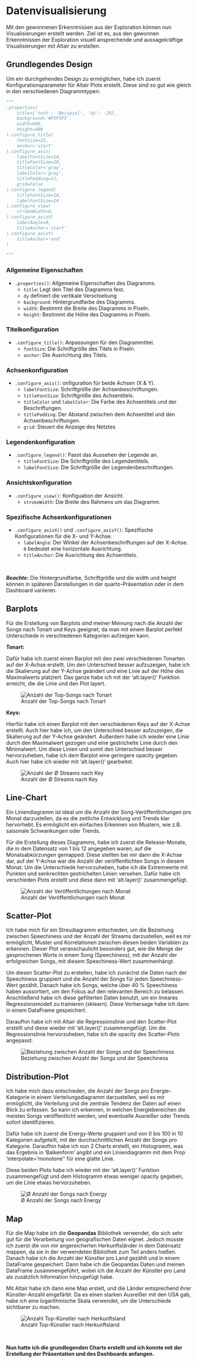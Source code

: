 # Datenvisualisierung

Mit den gewonnenen Erkenntnissen aus der Exploration können nun Visualisierungen erstellt werden. Ziel ist es, aus den gewonnen Erkenntnissen der Exploration visuell ansprechende und aussagekräftige Visualisierungen mit Altair zu erstellen.

## Grundlegendes Design

Um ein durchgehendes Design zu ermöglichen, habe ich zuerst Konfigurationsparameter für Altair Plots erstellt. Diese sind so gut wie gleich in den verschiedenen Diagrammtypen:
```python

"""
.properties(
    title={'text': 'Beispiel', 'dy': -20},
    background='#F5F5F5',
    width=600,
    height=400
).configure_title(
    fontSize=25,
    anchor='start'
).configure_axis(
    labelFontSize=14,
    titleFontSize=20,
    titleColor='gray',
    labelColor='gray',
    titlePadding=12,
    grid=False
).configure_legend(
    titleFontSize=16,
    labelFontSize=14
).configure_view(
    strokeWidth=0,
).configure_axisX(
    labelAngle=0,
    titleAnchor='start'
).configure_axisY(
    titleAnchor='end'
)

"""
```

### Allgemeine Eigenschaften

- `.properties()`: Allgemeine Eigenschaften des Diagramms.
  - `title`: Legt den Titel des Diagramms fest. 
  - `dy`  definiert die vertikale Verschiebung 
  - `background`: Hintergrundfarbe des Diagramms.
  - `width`: Bestimmt die Breite des Diagramms in Pixeln. 
  - `height`: Bestimmt die Höhe des Diagramms in Pixeln.

### Titelkonfiguration

- `.configure_title()`: Anpassungen für den Diagrammtitel.
  - `fontSize`: Die Schriftgröße des Titels in Pixeln.
  - `anchor`: Die Ausrichtung des Titels.



### Achsenkonfiguration

- `.configure_axis()`: onfiguration für beide Achsen (X & Y).
  - `labelFontSize`: Schriftgröße der Achsenbeschriftungen.
  - `titleFontSize`: Schriftgröße des Achsentitels.
  - `titleColor` und `labelColor`: Die Farbe des Achsentitels und der Beschriftungen.
  - `titlePadding`: Der Abstand zwischen dem Achsentitel und den Achsenbeschriftungen. 
  - `grid`: Steuert die Anzeige des Netztes

### Legendenkonfiguration

- `.configure_legend()`: Passt das Aussehen der Legende an.
  - `titleFontSize`: Die Schriftgröße des Legendentitels. 
  - `labelFontSize`: Die Schriftgröße der Legendenbeschriftungen.

### Ansichtskonfiguration

- `.configure_view()`: Konfiguation der Ansicht.
  - `strokeWidth`: Die Breite des Rahmens um das Diagramm.

### Spezifische Achsenkonfigurationen

- `.configure_axisX()` und `.configure_axisY()`: Spezifische Konfigurationen für die X- und Y-Achse.
  - `labelAngle`: Der Winkel der Achsenbeschriftungen auf der X-Achse. `0`  bedeutet eine horizontale Ausrichtung.
  - `titleAnchor`: Die Ausrichtung des Achsentitels.

<br/>

  ***Beachte:*** Die Hintergrundfarbe, Schriftgröße und die width und height können in späteren Darstellungen in der quarto-Präsentation oder in dem Dashboard variieren.


## Barplots

Für die Erstellung von Barplots sind meiner Meinung nach die Anzahl der Songs nach Tonart und Keys geeignet, da man mit einem Barplot perfekt Unterschiede in verschiedenen Kategorien aufzeigen kann.

**Tonart:**

Dafür habe ich zuerst einen Barplot mit den zwei verschiedenen Tonarten auf der X-Achse erstellt. Um den Unterschied besser aufzuzeigen, habe ich die Skalierung auf der Y-Achse geändert und eine Linie auf der Höhe des Maximalwerts platziert. Das ganze habe ich mit der 'alt.layer()' Funktion erreicht, die die Linie und den Plot layert.

![Anzahl der Top-Songs nach Tonart](images/visualization_bar_plot_with_lines.png)

**Keys:**

Hierfür habe ich einen Barplot mit den verschiedenen Keys auf der X-Achse erstellt. Auch hier habe ich, um den Unterschied besser aufzuzeigen, die Skalierung auf der Y-Achse geändert. Außerdem habe ich wieder eine Linie durch den Maximalwert gezogen und eine gestrichelte Linie durch den Minimalwert. Um diese Linien und somit den Unterschied besser hervorzuheben, habe ich dem Barplot eine geringere opacity gegeben. Auch hier habe ich wieder mit 'alt.layer()' gearbeitet.

![Anzahl der Ø Streams nach Key](images/keys.png)


## Line-Chart

Ein Liniendiagramm ist ideal um die Anzahl der Song-Veröffentlichungen pro Monat darzustellen, da es die zeitliche Entwicklung und Trends klar hervorhebt. Es ermöglicht ein einfaches Erkennen von Mustern, wie z.B. saisonale Schwankungen oder Trends.

Für die Erstellung dieses Diagramms, habe ich zuerst die Release-Monate, die in dem Datensatz von 1 bis 12 angegeben waren, auf die Monatsabkürzungen gemapped. Diese stellten bei mir dann die X-Achse dar, auf der Y-Achse war die Anzahl der veröffentlichten Songs in diesem Monat.
Um die Unterschiede hervorzuheben, habe ich die Extremwerte mit Punkten und senkrechten gestrichelten Linien versehen. Dafür habe ich verschieden Plots erstellt und diese dann mit 'alt.layer()' zusammengefügt.

![Anzahl der Veröffentlichungen nach Monat](images/monthly_realeses.png)


## Scatter-Plot

Ich habe mich für ein Streudiagramm entschieden, um die Beziehung zwischen Speechiness und der Anzahl der Streams darzustellen, weil es mir ermöglicht, Muster und Korrelationen zwischen diesen beiden Variablen zu erkennen. Dieser Plot veranschaulicht besonders gut, wie die Menge der gesprochenen Worte in einem Song (Speechiness), mit der Anzahl der erfolgreichen Songs, mit diesem Speechiness-Wert zusammenhängt.

Um diesen Scatter-Plot zu erstellen, habe ich zunächst die Daten nach der Speechiness gruppiert und die Anzahl der Songs für jeden Speechniess-Wert gezählt. Danach habe ich Songs, welche über 40 % Speechiness haben aussortiert, um den Fokus auf den relevanten Bereich zu belassen.
Anschließend habe ich diese gefilterten Daten benutzt, um ein lineares Regressionsmodell zu trainieren (sklearn). Diese Vorhersage habe ich dann in einem DataFrame gespeichert.

Daraufhin habe ich mit Altair die Regressionslinie und den Scatter-Plot erstellt und diese wieder mit 'alt.layer()' zusammengefügt. Um die Regressionslinie hervorzuheben, habe ich die opacity des Scatter-Plots angepasst.

![Beziehung zwischen Anzahl der Songs und der Speechiness](images/scatter_plot.png)


## Distribution-Plot

Ich habe mich dazu entschieden, die Anzahl der Songs pro Energie-Kategorie in einem Verteilungsdiagramm darzustellen, weil es mir ermöglicht, die Verteilung und die zentrale Tendenz der Daten auf einen Blick zu erfassen. So kann ich erkennen, in welchen Energiebereichen die meisten Songs veröffentlicht werden, und eventuelle Ausreißer oder Trends sofort identifizieren.

Dafür habe ich zuerst die Energy-Werte gruppiert und von 0 bis 100 in 10 Kategorien aufgeteilt, mit der durchschnittlichen Anzahl der Songs pro Kategorie.
Daraufhin habe ich nun 2 Charts erstellt, ein Histogramm, was das Ergebnis in 'Balkenform' angibt und ein Liniendiagramm mit dem Prop 'interpolate='monotone'' für eine glatte Linie.

Diese beiden Plots habe ich wieder mit der 'alt.layer()' Funktion zusammengefügt und dem Histogramm etwas weniger opacity gegeben, um die Linie etwas hervorzuheben.


![Ø Anzahl der Songs nach Energy](images/distribution.png)


## Map

Für die Map habe ich die **Geopandas** Bibliothek verwendet, die sich sehr gut für die Verarbeitung von geografischen Daten eignet.
Jedoch musste ich zuerst die von mir angereicherten Herkunftsländer in dem Datensatz mappen, da sie in der verwendeten Bibliothek zum Teil anders hießen.
Danach habe ich die Anzahl der Künstler pro Land gezählt und in einem DataFrame gespeichert. Dann habe ich die Geopandas Daten und meinen DataFrame zusammengeführt, wobei ich die Anzahl der Künstler pro Land als zusätzlich Information hinzugefügt habe.

Mit Altair habe ich dann eine Map erstelt, und die Länder entsprechend ihrer Künstler-Anzahl eingefärbt. Da es einen starken Ausreißer mit den USA gab, habe ich eine logarithmische Skala verwendet, um die Unterschiede sichtbarer zu machen.

![Anzahl Top-Künstler nach Herkunftsland](images/map.png)


<br/>


**Nun hatte ich die grundlegenden Charts erstellt und ich konnte mit der Erstellung der Präsentation und des Dashboards anfangen.**



 